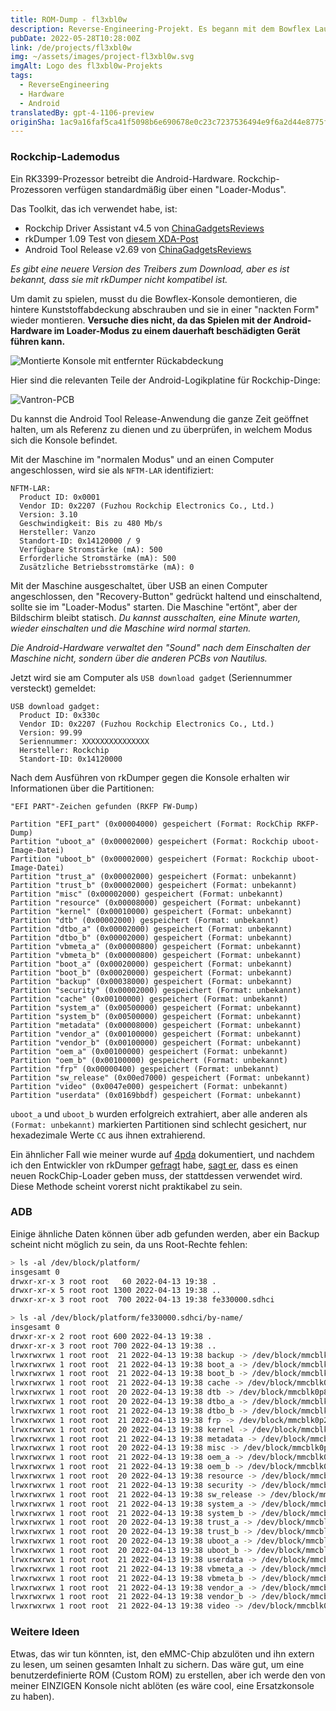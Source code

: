 ```yaml
---
title: ROM-Dump - fl3xbl0w
description: Reverse-Engineering-Projekt. Es begann mit dem Bowflex Laufband 22, wurde aber auf jede von Nautilus Inc. verkaufte Android-Maschine (Nautilus, Bowflex, Schwinn) verallgemeinert.
pubDate: 2022-05-28T10:28:00Z
link: /de/projects/fl3xbl0w
img: ~/assets/images/project-fl3xbl0w.svg
imgAlt: Logo des fl3xbl0w-Projekts
tags:
  - ReverseEngineering
  - Hardware
  - Android
translatedBy: gpt-4-1106-preview
originSha: 1ac9a16faf5ca41f5098b6e690678e0c23c7237536494e9f6a2d44e8775f4c3a
---
```



### Rockchip-Lademodus

Ein RK3399-Prozessor betreibt die Android-Hardware. Rockchip-Prozessoren verfügen standardmäßig über einen "Loader-Modus".

Das Toolkit, das ich verwendet habe, ist:

- Rockchip Driver Assistant v4.5 von [ChinaGadgetsReviews](https://chinagadgetsreviews.com/?s=Rockchip+Driver+Assistant)
- rkDumper 1.09 Test von [diesem XDA-Post](https://forum.xda-developers.com/t/tool-rkdumper-utility-for-backup-firmware-of-rockchips-devices.2915363/page-9#post-84229591)
- Android Tool Release v2.69 von [ChinaGadgetsReviews](https://chinagadgetsreviews.com/?s=android+tool+release)

_Es gibt eine neuere Version des Treibers zum Download, aber es ist bekannt, dass sie mit rkDumper nicht kompatibel ist._

Um damit zu spielen, musst du die Bowflex-Konsole demontieren, die hintere Kunststoffabdeckung abschrauben und sie in einer "nackten Form" wieder montieren.
**Versuche dies nicht, da das Spielen mit der Android-Hardware im Loader-Modus zu einem dauerhaft beschädigten Gerät führen kann.**

<Image
  src={ConsoleMounted}
  alt="Montierte Konsole mit entfernter Rückabdeckung"
  format="webp"
/>

Hier sind die relevanten Teile der Android-Logikplatine für Rockchip-Dinge:

<Image src={VantronPCB} alt="Vantron-PCB" format="webp" />

Du kannst die Android Tool Release-Anwendung die ganze Zeit geöffnet halten, um als Referenz zu dienen und zu überprüfen, in welchem Modus sich die Konsole befindet.

Mit der Maschine im "normalen Modus" und an einen Computer angeschlossen, wird sie als `NFTM-LAR` identifiziert:

```
NFTM-LAR:
  Product ID: 0x0001
  Vendor ID: 0x2207 (Fuzhou Rockchip Electronics Co., Ltd.)
  Version: 3.10
  Geschwindigkeit: Bis zu 480 Mb/s
  Hersteller: Vanzo
  Standort-ID: 0x14120000 / 9
  Verfügbare Stromstärke (mA): 500
  Erforderliche Stromstärke (mA): 500
  Zusätzliche Betriebsstromstärke (mA): 0
```

Mit der Maschine ausgeschaltet, über USB an einen Computer angeschlossen, den "Recovery-Button" gedrückt haltend und einschaltend, sollte sie im "Loader-Modus" starten. Die Maschine "ertönt", aber der Bildschirm bleibt statisch. _Du kannst ausschalten, eine Minute warten, wieder einschalten und die Maschine wird normal starten._

_Die Android-Hardware verwaltet den "Sound" nach dem Einschalten der Maschine nicht, sondern über die anderen PCBs von Nautilus._

Jetzt wird sie am Computer als `USB download gadget` (Seriennummer versteckt) gemeldet:

```
USB download gadget:
  Product ID: 0x330c
  Vendor ID: 0x2207 (Fuzhou Rockchip Electronics Co., Ltd.)
  Version: 99.99
  Seriennummer: XXXXXXXXXXXXXXX
  Hersteller: Rockchip
  Standort-ID: 0x14120000
```

Nach dem Ausführen von rkDumper gegen die Konsole erhalten wir Informationen über die Partitionen:

```
"EFI PART"-Zeichen gefunden (RKFP FW-Dump)

Partition "EFI_part" (0x00004000) gespeichert (Format: RockChip RKFP-Dump)
Partition "uboot_a" (0x00002000) gespeichert (Format: Rockchip uboot-Image-Datei)
Partition "uboot_b" (0x00002000) gespeichert (Format: Rockchip uboot-Image-Datei)
Partition "trust_a" (0x00002000) gespeichert (Format: unbekannt)
Partition "trust_b" (0x00002000) gespeichert (Format: unbekannt)
Partition "misc" (0x00002000) gespeichert (Format: unbekannt)
Partition "resource" (0x00008000) gespeichert (Format: unbekannt)
Partition "kernel" (0x00010000) gespeichert (Format: unbekannt)
Partition "dtb" (0x00002000) gespeichert (Format: unbekannt)
Partition "dtbo_a" (0x00002000) gespeichert (Format: unbekannt)
Partition "dtbo_b" (0x00002000) gespeichert (Format: unbekannt)
Partition "vbmeta_a" (0x00000800) gespeichert (Format: unbekannt)
Partition "vbmeta_b" (0x00000800) gespeichert (Format: unbekannt)
Partition "boot_a" (0x00020000) gespeichert (Format: unbekannt)
Partition "boot_b" (0x00020000) gespeichert (Format: unbekannt)
Partition "backup" (0x00038000) gespeichert (Format: unbekannt)
Partition "security" (0x00002000) gespeichert (Format: unbekannt)
Partition "cache" (0x00100000) gespeichert (Format: unbekannt)
Partition "system_a" (0x00500000) gespeichert (Format: unbekannt)
Partition "system_b" (0x00500000) gespeichert (Format: unbekannt)
Partition "metadata" (0x00008000) gespeichert (Format: unbekannt)
Partition "vendor_a" (0x00100000) gespeichert (Format: unbekannt)
Partition "vendor_b" (0x00100000) gespeichert (Format: unbekannt)
Partition "oem_a" (0x00100000) gespeichert (Format: unbekannt)
Partition "oem_b" (0x00100000) gespeichert (Format: unbekannt)
Partition "frp" (0x00000400) gespeichert (Format: unbekannt)
Partition "sw_release" (0x00ed7000) gespeichert (Format: unbekannt)
Partition "video" (0x0047e000) gespeichert (Format: unbekannt)
Partition "userdata" (0x0169bbdf) gespeichert (Format: unbekannt)
```

`uboot_a` und `uboot_b` wurden erfolgreich extrahiert, aber alle anderen als `(Format: unbekannt)` markierten Partitionen sind schlecht gesichert, nur hexadezimale Werte `CC` aus ihnen extrahierend.

Ein ähnlicher Fall wie meiner wurde auf [4pda](https://4pda.to/forum/index.php?s=&showtopic=614530&view=findpost&p=102427030) dokumentiert, und nachdem ich den Entwickler von rkDumper [gefragt](https://forum.xda-developers.com/t/tool-rkdumper-utility-for-backup-firmware-of-rockchips-devices.2915363/page-11#post-86678625) habe, [sagt er](https://forum.xda-developers.com/t/tool-rkdumper-utility-for-backup-firmware-of-rockchips-devices.2915363/page-11#post-86687085), dass es einen neuen RockChip-Loader geben muss, der stattdessen verwendet wird. Diese Methode scheint vorerst nicht praktikabel zu sein.

### ADB

Einige ähnliche Daten können über adb gefunden werden, aber ein Backup scheint nicht möglich zu sein, da uns Root-Rechte fehlen:

```sh
> ls -al /dev/block/platform/
insgesamt 0
drwxr-xr-x 3 root root   60 2022-04-13 19:38 .
drwxr-xr-x 5 root root 1300 2022-04-13 19:38 ..
drwxr-xr-x 3 root root  700 2022-04-13 19:38 fe330000.sdhci
```

```sh
> ls -al /dev/block/platform/fe330000.sdhci/by-name/
insgesamt 0
drwxr-xr-x 2 root root 600 2022-04-13 19:38 .
drwxr-xr-x 3 root root 700 2022-04-13 19:38 ..
lrwxrwxrwx 1 root root  21 2022-04-13 19:38 backup -> /dev/block/mmcblk0p15
lrwxrwxrwx 1 root root  21 2022-04-13 19:38 boot_a -> /dev/block/mmcblk0p13
lrwxrwxrwx 1 root root  21 2022-04-13 19:38 boot_b -> /dev/block/mmcblk0p14
lrwxrwxrwx 1 root root  21 2022-04-13 19:38 cache -> /dev/block/mmcblk0p17
lrwxrwxrwx 1 root root  20 2022-04-13 19:38 dtb -> /dev/block/mmcblk0p8
lrwxrwxrwx 1 root root  20 2022-04-13 19:38 dtbo_a -> /dev/block/mmcblk0p9
lrwxrwxrwx 1 root root  21 2022-04-13 19:38 dtbo_b -> /dev/block/mmcblk0p10
lrwxrwxrwx 1 root root  21 2022-04-13 19:38 frp -> /dev/block/mmcblk0p25
lrwxrwxrwx 1 root root  20 2022-04-13 19:38 kernel -> /dev/block/mmcblk0p7
lrwxrwxrwx 1 root root  21 2022-04-13 19:38 metadata -> /dev/block/mmcblk0p20
lrwxrwxrwx 1 root root  20 2022-04-13 19:38 misc -> /dev/block/mmcblk0p5
lrwxrwxrwx 1 root root  21 2022-04-13 19:38 oem_a -> /dev/block/mmcblk0p23
lrwxrwxrwx 1 root root  21 2022-04-13 19:38 oem_b -> /dev/block/mmcblk0p24
lrwxrwxrwx 1 root root  20 2022-04-13 19:38 resource -> /dev/block/mmcblk0p6
lrwxrwxrwx 1 root root  21 2022-04-13 19:38 security -> /dev/block/mmcblk0p16
lrwxrwxrwx 1 root root  21 2022-04-13 19:38 sw_release -> /dev/block/mmcblk0p26
lrwxrwxrwx 1 root root  21 2022-04-13 19:38 system_a -> /dev/block/mmcblk0p18
lrwxrwxrwx 1 root root  21 2022-04-13 19:38 system_b -> /dev/block/mmcblk0p19
lrwxrwxrwx 1 root root  20 2022-04-13 19:38 trust_a -> /dev/block/mmcblk0p3
lrwxrwxrwx 1 root root  20 2022-04-13 19:38 trust_b -> /dev/block/mmcblk0p4
lrwxrwxrwx 1 root root  20 2022-04-13 19:38 uboot_a -> /dev/block/mmcblk0p1
lrwxrwxrwx 1 root root  20 2022-04-13 19:38 uboot_b -> /dev/block/mmcblk0p2
lrwxrwxrwx 1 root root  21 2022-04-13 19:38 userdata -> /dev/block/mmcblk0p28
lrwxrwxrwx 1 root root  21 2022-04-13 19:38 vbmeta_a -> /dev/block/mmcblk0p11
lrwxrwxrwx 1 root root  21 2022-04-13 19:38 vbmeta_b -> /dev/block/mmcblk0p12
lrwxrwxrwx 1 root root  21 2022-04-13 19:38 vendor_a -> /dev/block/mmcblk0p21
lrwxrwxrwx 1 root root  21 2022-04-13 19:38 vendor_b -> /dev/block/mmcblk0p22
lrwxrwxrwx 1 root root  21 2022-04-13 19:38 video -> /dev/block/mmcblk0p27
```

### Weitere Ideen

Etwas, das wir tun könnten, ist, den eMMC-Chip abzulöten und ihn extern zu lesen, um seinen gesamten Inhalt zu sichern. Das wäre gut, um eine benutzerdefinierte ROM (Custom ROM) zu erstellen, aber ich werde den von meiner EINZIGEN Konsole nicht ablöten (es wäre cool, eine Ersatzkonsole zu haben).
